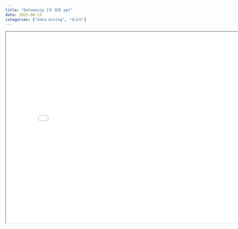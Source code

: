 ```yaml
---
title: "Dataminig 1차 발표 ppt"
date: 2025-04-13
categories: ["data mining", "보고서"]
---
```


<iframe src="dataminig_presentation.pdf" width="800px" height="600px"></iframe>

